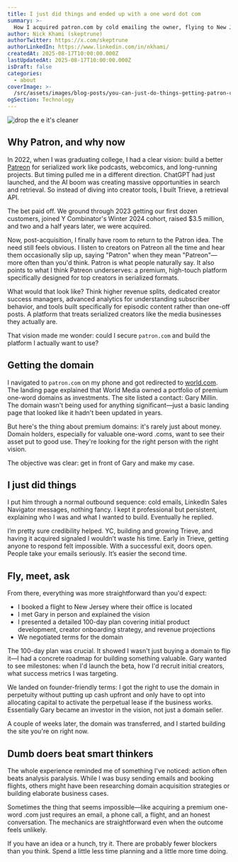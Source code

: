 ```yaml
---
title: I just did things and ended up with a one word dot com
summary: >-
  How I acquired patron.com by cold emailing the owner, flying to New Jersey, and making my case. Sometimes doing beats overthinking.
author: Nick Khami (skeptrune)
authorTwitter: https://x.com/skeptrune
authorLinkedIn: https://www.linkedin.com/in/nkhami/
createdAt: 2025-08-17T10:00:00.000Z
lastUpdatedAt: 2025-08-17T10:00:00.000Z
isDraft: false
categories:
  - about
coverImage: >-
  /src/assets/images/blog-posts/you-can-just-do-things-getting-patron-com/coverImage.png
ogSection: Technology
---
```


![drop the e it's cleaner](../../../assets/images/blog-posts/you-can-just-do-things-getting-patron-com/coverImage.png)

## Why Patron, and why now

In 2022, when I was graduating college, I had a clear vision: build a better [Patreon](https://patreon.com/) for serialized work like podcasts, webcomics, and long-running projects. But timing pulled me in a different direction. ChatGPT had just launched, and the AI boom was creating massive opportunities in search and retrieval. So instead of diving into creator tools, I built Trieve, a retrieval API.

The bet paid off. We ground through 2023 getting our first dozen customers, joined Y Combinator's Winter 2024 cohort, raised $3.5 million, and two and a half years later, we were acquired.

Now, post-acquisition, I finally have room to return to the Patron idea. The need still feels obvious. I listen to creators on Patreon all the time and hear them occasionally slip up, saying "Patron" when they mean "Patreon"—more often than you'd think. Patron is what people naturally say. It also points to what I think Patreon underserves: a premium, high-touch platform specifically designed for top creators in serialized formats.

What would that look like? Think higher revenue splits, dedicated creator success managers, advanced analytics for understanding subscriber behavior, and tools built specifically for episodic content rather than one-off posts. A platform that treats serialized creators like the media businesses they actually are.

That vision made me wonder: could I secure `patron.com` and build the platform I actually want to use?

## Getting the domain

I navigated to `patron.com` on my phone and got redirected to [world.com](https://world.com). The landing page explained that World Media owned a portfolio of premium one-word domains as investments. The site listed a contact: Gary Millin. The domain wasn't being used for anything significant—just a basic landing page that looked like it hadn't been updated in years.

But here's the thing about premium domains: it's rarely just about money. Domain holders, especially for valuable one-word .coms, want to see their asset put to good use. They're looking for the right person with the right vision.

The objective was clear: get in front of Gary and make my case.

## I just did things

I put him through a normal outbound sequence: cold emails, LinkedIn Sales Navigator messages, nothing fancy. I kept it professional but persistent, explaining who I was and what I wanted to build. Eventually he replied.

I’m pretty sure credibility helped. YC, building and growing Trieve, and having it acquired signaled I wouldn’t waste his time. Early in Trieve, getting anyone to respond felt impossible. With a successful exit, doors open. People take your emails seriously. It’s easier the second time.

## Fly, meet, ask

From there, everything was more straightforward than you'd expect:

- I booked a flight to New Jersey where their office is located
- I met Gary in person and explained the vision
- I presented a detailed 100-day plan covering initial product development, creator onboarding strategy, and revenue projections
- We negotiated terms for the domain

The 100-day plan was crucial. It showed I wasn't just buying a domain to flip it—I had a concrete roadmap for building something valuable. Gary wanted to see milestones: when I'd launch the beta, how I'd recruit initial creators, what success metrics I was targeting.

We landed on founder-friendly terms: I got the right to use the domain in perpetuity without putting up cash upfront and only have to opt into allocating capital to activate the perpetual lease if the business works. Essentially Gary became an investor in the vision, not just a domain seller.

A couple of weeks later, the domain was transferred, and I started building the site you're on right now.

## Dumb doers beat smart thinkers

The whole experience reminded me of something I've noticed: action often beats analysis paralysis. While I was busy sending emails and booking flights, others might have been researching domain acquisition strategies or building elaborate business cases.

Sometimes the thing that seems impossible—like acquiring a premium one-word .com just requires an email, a phone call, a flight, and an honest conversation. The mechanics are straightforward even when the outcome feels unlikely.

If you have an idea or a hunch, try it. There are probably fewer blockers than you think. Spend a little less time planning and a little more time doing.
